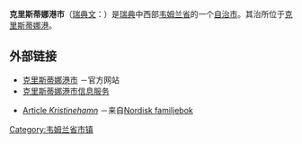 {{Infobox Kommun|
fullname=Kristinehamns kommun|
<!-- coatofarms=[[Image:|100px]]| -->
county=[[韦姆兰省|韦姆兰省]]|
province=[[韦姆兰|韦姆兰]]|
capital=[[克里斯蒂娜港|克里斯蒂娜港]]|
map=[[File:Kristinehamn_Municipality_in_Värmland_County.png|200px]]|
arearank=第77名|
area=1,392.37|
arealand=748.01|
populationrank=第103名|
population=23,906|
densityrank=第129名|
populationdensity=31.96|
website=http://www.kristinehamn.se/|
footnotes=面积与人口统计数据来自[[瑞典统计局|瑞典统计局]]，截至2007年12月31日}}

'''克里斯蒂娜港市'''（[[瑞典文|瑞典文]]：{{lang|sv|''Kristinehamns kommun''}}）是[[瑞典|瑞典]]中西部[[韦姆兰省|韦姆兰省]]的一个[[瑞典自治市|自治市]]。其治所位于[[克里斯蒂娜港|克里斯蒂娜港]]。

== 外部链接 ==
* [http://www.kristinehamn.se 克里斯蒂娜港市] {{Wayback|url=http://www.kristinehamn.se/ |date=20201113043933 }}－官方网站
* [https://web.archive.org/web/20180324053222/http://www.kristinehamn.com/ 克里斯蒂娜港市信息服务]
* {{sv icon}} [http://runeberg.org/nfbn/0747.html Article ''Kristinehamn''] {{Wayback|url=http://runeberg.org/nfbn/0747.html |date=20190512041210 }}－来自[[Nordisk_familjebok|Nordisk familjebok]]

{{Värmland County}}
{{Localities in Kristinehamn Municipality}}

[[Category:韦姆兰省市镇|Category:韦姆兰省市镇]]